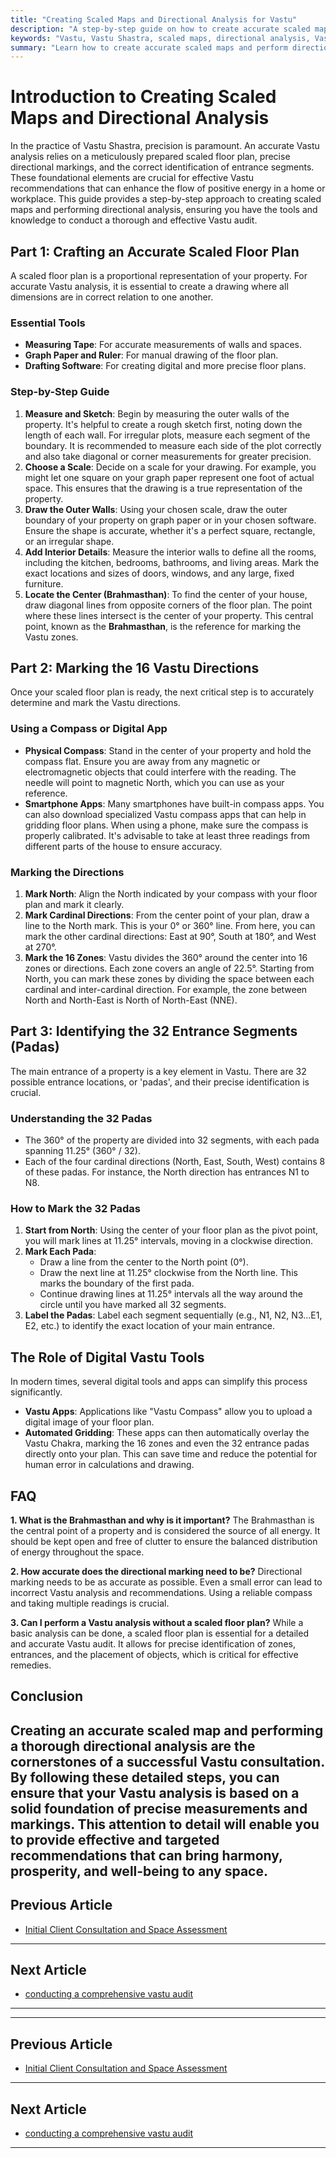 ```yaml
---
title: "Creating Scaled Maps and Directional Analysis for Vastu"
description: "A step-by-step guide on how to create accurate scaled maps and perform directional analysis for Vastu consultations, ensuring precise identification of zones and entrances."
keywords: "Vastu, Vastu Shastra, scaled maps, directional analysis, Vastu consultant, Vastu audit, floor plan, Vastu directions, Vastu zones, Brahmasthan, Vastu compass"
summary: "Learn how to create accurate scaled maps and perform directional analysis for Vastu consultations. This guide covers everything from preparing floor plans to marking the 16 Vastu directions and 32 entrance segments, setting the foundation for a successful Vastu audit."
---
```


# Introduction to Creating Scaled Maps and Directional Analysis

In the practice of Vastu Shastra, precision is paramount. An accurate Vastu analysis relies on a meticulously prepared scaled floor plan, precise directional markings, and the correct identification of entrance segments. These foundational elements are crucial for effective Vastu recommendations that can enhance the flow of positive energy in a home or workplace. This guide provides a step-by-step approach to creating scaled maps and performing directional analysis, ensuring you have the tools and knowledge to conduct a thorough and effective Vastu audit.

## Part 1: Crafting an Accurate Scaled Floor Plan

A scaled floor plan is a proportional representation of your property. For accurate Vastu analysis, it is essential to create a drawing where all dimensions are in correct relation to one another.

### Essential Tools

-   **Measuring Tape**: For accurate measurements of walls and spaces.
-   **Graph Paper and Ruler**: For manual drawing of the floor plan.
-   **Drafting Software**: For creating digital and more precise floor plans.

### Step-by-Step Guide

1.  **Measure and Sketch**: Begin by measuring the outer walls of the property. It's helpful to create a rough sketch first, noting down the length of each wall. For irregular plots, measure each segment of the boundary. It is recommended to measure each side of the plot correctly and also take diagonal or corner measurements for greater precision.
2.  **Choose a Scale**: Decide on a scale for your drawing. For example, you might let one square on your graph paper represent one foot of actual space. This ensures that the drawing is a true representation of the property.
3.  **Draw the Outer Walls**: Using your chosen scale, draw the outer boundary of your property on graph paper or in your chosen software. Ensure the shape is accurate, whether it's a perfect square, rectangle, or an irregular shape.
4.  **Add Interior Details**: Measure the interior walls to define all the rooms, including the kitchen, bedrooms, bathrooms, and living areas. Mark the exact locations and sizes of doors, windows, and any large, fixed furniture.
5.  **Locate the Center (Brahmasthan)**: To find the center of your house, draw diagonal lines from opposite corners of the floor plan. The point where these lines intersect is the center of your property. This central point, known as the **Brahmasthan**, is the reference for marking the Vastu zones.

## Part 2: Marking the 16 Vastu Directions

Once your scaled floor plan is ready, the next critical step is to accurately determine and mark the Vastu directions.

### Using a Compass or Digital App

-   **Physical Compass**: Stand in the center of your property and hold the compass flat. Ensure you are away from any magnetic or electromagnetic objects that could interfere with the reading. The needle will point to magnetic North, which you can use as your reference.
-   **Smartphone Apps**: Many smartphones have built-in compass apps. You can also download specialized Vastu compass apps that can help in gridding floor plans. When using a phone, make sure the compass is properly calibrated. It's advisable to take at least three readings from different parts of the house to ensure accuracy.

### Marking the Directions

1.  **Mark North**: Align the North indicated by your compass with your floor plan and mark it clearly.
2.  **Mark Cardinal Directions**: From the center point of your plan, draw a line to the North mark. This is your 0° or 360° line. From here, you can mark the other cardinal directions: East at 90°, South at 180°, and West at 270°.
3.  **Mark the 16 Zones**: Vastu divides the 360° around the center into 16 zones or directions. Each zone covers an angle of 22.5°. Starting from North, you can mark these zones by dividing the space between each cardinal and inter-cardinal direction. For example, the zone between North and North-East is North of North-East (NNE).

## Part 3: Identifying the 32 Entrance Segments (Padas)

The main entrance of a property is a key element in Vastu. There are 32 possible entrance locations, or 'padas', and their precise identification is crucial.

### Understanding the 32 Padas

-   The 360° of the property are divided into 32 segments, with each pada spanning 11.25° (360° / 32).
-   Each of the four cardinal directions (North, East, South, West) contains 8 of these padas. For instance, the North direction has entrances N1 to N8.

### How to Mark the 32 Padas

1.  **Start from North**: Using the center of your floor plan as the pivot point, you will mark lines at 11.25° intervals, moving in a clockwise direction.
2.  **Mark Each Pada**:
    -   Draw a line from the center to the North point (0°).
    -   Draw the next line at 11.25° clockwise from the North line. This marks the boundary of the first pada.
    -   Continue drawing lines at 11.25° intervals all the way around the circle until you have marked all 32 segments.
3.  **Label the Padas**: Label each segment sequentially (e.g., N1, N2, N3...E1, E2, etc.) to identify the exact location of your main entrance.

## The Role of Digital Vastu Tools

In modern times, several digital tools and apps can simplify this process significantly.

-   **Vastu Apps**: Applications like "Vastu Compass" allow you to upload a digital image of your floor plan.
-   **Automated Gridding**: These apps can then automatically overlay the Vastu Chakra, marking the 16 zones and even the 32 entrance padas directly onto your plan. This can save time and reduce the potential for human error in calculations and drawing.

## FAQ

**1. What is the Brahmasthan and why is it important?**
The Brahmasthan is the central point of a property and is considered the source of all energy. It should be kept open and free of clutter to ensure the balanced distribution of energy throughout the space.

**2. How accurate does the directional marking need to be?**
Directional marking needs to be as accurate as possible. Even a small error can lead to incorrect Vastu analysis and recommendations. Using a reliable compass and taking multiple readings is crucial.

**3. Can I perform a Vastu analysis without a scaled floor plan?**
While a basic analysis can be done, a scaled floor plan is essential for a detailed and accurate Vastu audit. It allows for precise identification of zones, entrances, and the placement of objects, which is critical for effective remedies.

## Conclusion

Creating an accurate scaled map and performing a thorough directional analysis are the cornerstones of a successful Vastu consultation. By following these detailed steps, you can ensure that your Vastu analysis is based on a solid foundation of precise measurements and markings. This attention to detail will enable you to provide effective and targeted recommendations that can bring harmony, prosperity, and well-being to any space.
---

## Previous Article
- [Initial Client Consultation and Space Assessment](181001_Initial_Client_Consultation_and_Space_Assessment.mdx)

---

## Next Article
- [conducting a comprehensive vastu audit](181003_conducting_a_comprehensive_vastu_audit.mdx)

---
---

## Previous Article
- [Initial Client Consultation and Space Assessment](181001_Initial_Client_Consultation_and_Space_Assessment.mdx)

---

## Next Article
- [conducting a comprehensive vastu audit](181003_conducting_a_comprehensive_vastu_audit.mdx)

---
